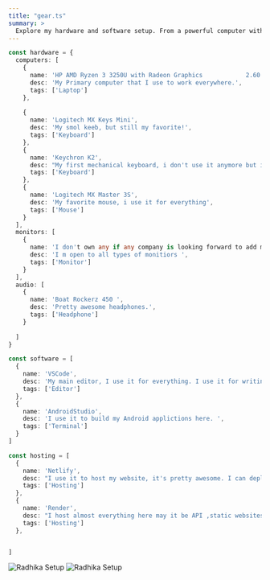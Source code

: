 ```yaml
---
title: "gear.ts"
summary: >
  Explore my hardware and software setup. From a powerful computer with an i5-10400F, 16GB of RAM, RTX 3060, and more, to a Macbook Air M2 for work on the go. My favorite tools include NeoVIM, Tmux, iTerm, and Oh my zsh. I hosts my website and projects on Vercel. Discover my tech world!
---
```


```ts
const hardware = {
  computers: [
    {
      name: 'HP AMD Ryzen 3 3250U with Radeon Graphics            2.60 GHz',
      desc: 'My Primary computer that I use to work everywhere.',
      tags: ['Laptop']
    },
    
    {
      name: 'Logitech MX Keys Mini',
      desc: 'My smol keeb, but still my favorite!',
      tags: ['Keyboard']
    },
    {
      name: 'Keychron K2',
      desc: "My first mechanical keyboard, i don't use it anymore but i still love it!",
      tags: ['Keyboard']
    },
    {
      name: 'Logitech MX Master 3S',
      desc: 'My favorite mouse, i use it for everything',
      tags: ['Mouse']
    }
  ],
  monitors: [
    {
      name: 'I don't own any if any company is looking forward to add me on their PR list i would be more than happy !!! ',
      desc: 'I m open to all types of monitiors ',
      tags: ['Monitor']
    }
  ],
  audio: [
    {
      name: 'Boat Rockerz 450 ',
      desc: 'Pretty awesome headphones.',
      tags: ['Headphone']
    }
   
  ]
}

const software = [
  {
    name: 'VSCode',
    desc: 'My main editor, I use it for everything. I use it for writing code, writing notes, writing this page, and even writing this list.',
    tags: ['Editor']
  },
  {
    name: 'AndroidStudio',
    desc: 'I use it to build my Android applictions here. ',
    tags: ['Terminal']
  }
]

const hosting = [
  {
    name: 'Netlify',
    desc: "I use it to host my website, it's pretty awesome. I can deploy my website with just a git push.",
    tags: ['Hosting']
  },
  {
    name: 'Render',
    desc: "I host almost everything here may it be API ,static websites or my React , Next apps",
    tags: ['Hosting']
  },


]
```
![Radhika Setup](/setup2.webp)
![Radhika Setup](/setup.webp)
